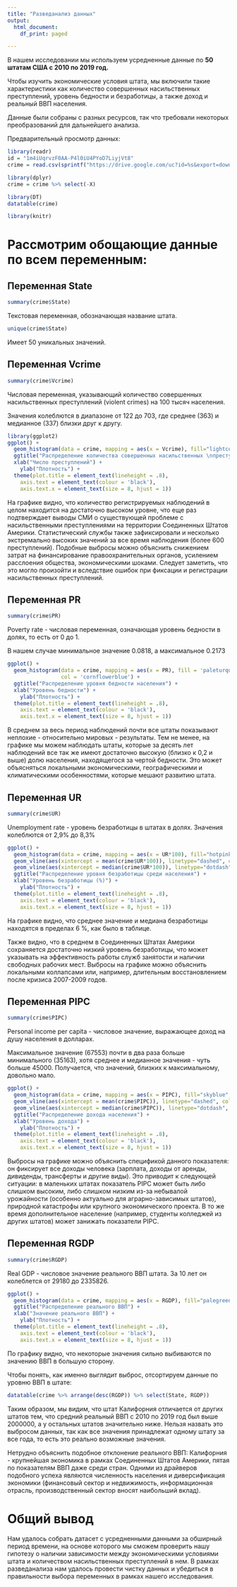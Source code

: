 ```yaml
---
title: "Разведанализ данных"
output: 
  html_document:
    df_print: paged

---
```


В нашем исследовании мы используем усредненные данные по **50 штатам США с 2010 по 2019 год.**

Чтобы изучить экономические условия штата, мы включили такие характеристики как количество совершенных насильственных преступлений, уровень бедности и безработицы, а также доход и реальный ВВП населения.

Данные были собраны с разных ресурсов, так что требовали некоторых преобразований для дальнейшего анализа.

Предварительный просмотр данных:

```r
library(readr)
id = "1m4iUqrvzF0AA-P4l0iU4PYoD7LiyjVt8"
crime = read.csv(sprintf("https://drive.google.com/uc?id=%s&export=download", id))

library(dplyr)
crime = crime %>% select(-X)

library(DT)
datatable(crime)

library(knitr)
```


# Рассмотрим обощающие данные по всем переменным:

## Переменная State

```r
summary(crime$State)
```

Текстовая переменная, обозначающая название штата. 

```r
unique(crime$State)
```

Имеет 50 уникальных значений.


## Переменная Vcrime

```r
summary(crime$Vcrime)
```

Числовая переменная, указывающий количество совершенных насильственных преступлений (violent crimes) на 100 тысяч населения.

Значения колеблются в диапазоне от 122 до 703, где среднее (363) и медианное (337) близки друг к другу.

```r
library(ggplot2)
ggplot() +
  geom_histogram(data = crime, mapping = aes(x = Vcrime), fill="lightcoral", col="red") +
  ggtitle("Распределение количества совершенных насильственных \nпреступлений") + 
  xlab("Число преступлений") + 
 	ylab("Плотность") + 
  theme(plot.title = element_text(lineheight = .8),
    axis.text = element_text(colour = 'black'),
    axis.text.x = element_text(size = 8, hjust = 1)) 
```

На графике видно, что количество регистрируемых наблюдений в целом находится на достаточно высоком уровне, что еще раз подтверждает выводы СМИ о существующей проблеме с насильственными преступлениями на территории Соединенных Штатов Америки. Статистический службы также зафиксировали и несколько экстремально высоких значений за все время наблюдения (более 600 преступлений). Подобные выбросы можно объяснить снижением затрат на финансирование правоохранительных органов, усилением расслоения общества, экономическими шоками. Следует заметить, что это могло произойти и вследствие ошибок при фиксации и регистрации насильственных преступлений.


## Переменная PR

```r
summary(crime$PR)
```

Poverty rate - числовая переменная, означающая уровень бедности в долях, то есть от 0 до 1.

В нашем случае минимальное значение 0.0818, а максимальное 0.2173

```r
ggplot() +
  geom_histogram(data = crime, mapping = aes(x = PR), fill = 'paleturquoise', 
                 col = 'cornflowerblue') +
  ggtitle("Распределение уровня бедности населения") + 
  xlab("Уровень бедности") + 
 	ylab("Плотность") + 
  theme(plot.title = element_text(lineheight = .8),
    axis.text = element_text(colour = 'black'),
    axis.text.x = element_text(size = 8, hjust = 1)) 
```

В среднем за весь период наблюдений почти все штаты показывают неплохие - относительно мировых - результаты. Тем не менее, на графике мы можем наблюдать штаты, которые за десять лет наблюдений все так же имеют достаточно высокую (близко к 0,2 и выше) долю населения, находящегося за чертой бедности. Это может объясняться локальными экономическими, географическими и климатическими особенностями, которые мешают развитию штата. 


## Переменная UR

```r
summary(crime$UR)
```

Unemployment rate - уровень безработицы в штатах в долях. Значения колеблются от 2,9% до 8,3%

```r
ggplot() +
  geom_histogram(data = crime, mapping = aes(x = UR*100), fill="hotpink", col="magenta") +
  geom_vline(aes(xintercept = mean(crime$UR*100)), linetype="dashed", color="blue", size=1) +
  geom_vline(aes(xintercept = median(crime$UR*100)), linetype="dotdash", color="red", size=1) +
  ggtitle("Распределение уровня безработицы среди населения") + 
  xlab("Уровень безработицы (%)") + 
 	ylab("Плотность") + 
  theme(plot.title = element_text(lineheight = .8),
    axis.text = element_text(colour = 'black'),
    axis.text.x = element_text(size = 8, hjust = 1)) 
```

На графике видно, что среднее значение и медиана безработицы находятся в пределах 6 %, как было в таблице. 

Также видно, что в среднем в Соединенных Штатах Америки сохраняется достаточно низкий уровень безработицы, что может указывать на эффективность работы служб занятости и наличии свободных рабочих мест. Выбросы на графике можно объяснить локальными коллапсами или, например, длительным восстановлением после кризиса 2007-2009 годов.


## Переменная PIPC 

```r
summary(crime$PIPC)
```

Personal income per capita - числовое значение, выражающее доход на душу населения в долларах.

Максимальное значение (67553) почти в два раза больше минимального (35163), хотя среднее и медианное значения - чуть больше 45000. Получается, что значений, близких к максимальному, довольно мало.

```r
ggplot() +
  geom_histogram(data = crime, mapping = aes(x = PIPC), fill="skyblue", col="blue") +
  geom_vline(aes(xintercept = mean(crime$PIPC)), linetype="dashed", color="#800080", size=1) +
  geom_vline(aes(xintercept = median(crime$PIPC)), linetype="dotdash", color="white", size=1) +
  ggtitle("Распределение дохода населения") + 
  xlab("Уровень дохода") + 
 	ylab("Плотность") + 
  theme(plot.title = element_text(lineheight = .8),
    axis.text = element_text(colour = 'black'),
    axis.text.x = element_text(size = 8, hjust = 1)) 
```

Выбросы на графике можно объяснить спецификой данного показателя: он фиксирует все доходы человека (зарплата, доходы от аренды, дивиденды, трансферты и другие виды). Это приводит к следующей ситуации: в маленьких штатах показатель PIPC может быть либо слишком высоким, либо слишком низким из-за небывалой урожайности (особенно актуально для аграрно-зависимых штатов), природной катастрофы или крупного экономического проекта. В то же время дополнительное население (например, студенты колледжей из других штатов) может занижать показатели PIPC.


## Переменная RGDP

```r
summary(crime$RGDP)
```

Real GDP - числовое значение реального ВВП штата. За 10 лет он колеблется от 29180 до 2335826.

```r
ggplot() +
  geom_histogram(data = crime, mapping = aes(x = RGDP), fill="palegreen", col="limegreen") +
  ggtitle("Распределение реального ВВП") + 
  xlab("Значение реального ВВП") + 
 	ylab("Плотность") + 
  theme(plot.title = element_text(lineheight = .8),
    axis.text = element_text(colour = 'black'),
    axis.text.x = element_text(size = 8, hjust = 1)) 
```

По графику видно, что некоторые значения сильно выбиваются по значению ВВП в большую сторону. 

Чтобы понять, как именно выглядит выброс, отсортируем данные по уровню ВВП в штате:

```r
datatable(crime %>% arrange(desc(RGDP)) %>% select(State, RGDP))
```

Таким образом, мы видим, что штат Калифорния отличается от других штатов тем, что средний реальный ВВП с 2010 по 2019 год был выше 2000000, а у остальных штатов значительно ниже. Нельзя назвать это выбросом данных, так как все значения принадлежат одному штату за все года, то есть это реально возможные значения.

Нетрудно объяснить подобное отклонение реального ВВП: Калифорния - крупнейшая экономика в рамках Соединенных Штатов Америки, пятая по показателям ВВП даже среди стран. Одними из драйверов подобного успеха являются численность населения и диверсификация экономики (финансовый сектор и недвижимость, информационная отрасль, производственный сектор вносят наибольший вклад).


# Общий вывод

Нам удалось собрать датасет с усредненными данными за обширный период времени, на основе которого мы сможем проверить нашу гипотезу о наличии зависимости между экономическими условиями штата и количеством насильственных преступлений в нем. В рамках разведанализа нам удалось провести чистку данных и убедиться в правильности выбора переменных в рамках нашего исследования. 
